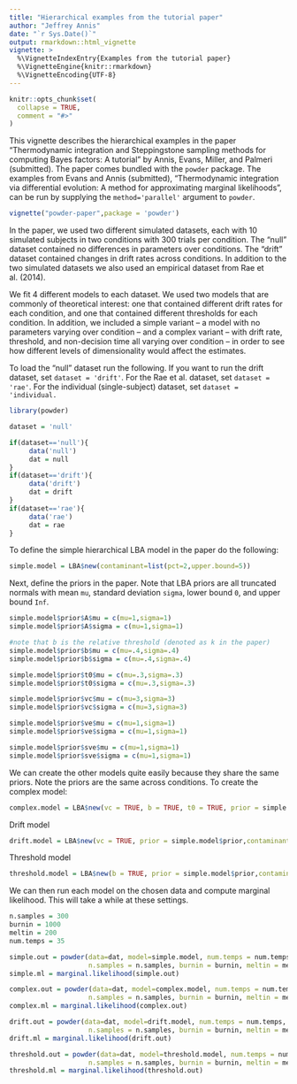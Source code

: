 ```yaml
---
title: "Hierarchical examples from the tutorial paper"
author: "Jeffrey Annis"
date: "`r Sys.Date()`"
output: rmarkdown::html_vignette
vignette: >
  %\VignetteIndexEntry{Examples from the tutorial paper}
  %\VignetteEngine{knitr::rmarkdown}
  %\VignetteEncoding{UTF-8}
---
```


```r
knitr::opts_chunk$set(
  collapse = TRUE,
  comment = "#>"
)
```

This vignette describes the hierarchical examples in the paper "Thermodynamic integration and Steppingstone sampling methods for computing Bayes factors: A tutorial" by Annis, Evans, Miller, and Palmeri (submitted). The paper comes bundled with the `powder` package. The examples from Evans and Annis (submitted), "Thermodynamic integration via differential evolution: A method for approximating marginal likelihoods", can be run by supplying the `method='parallel'` argument to `powder`. 
```r
vignette("powder-paper",package = 'powder')
```
In the paper, we used two different simulated datasets, each with 10 simulated subjects in two conditions with 300 trials per condition. The "null" dataset contained no differences in parameters over conditions. The "drift" dataset contained changes in drift rates across conditions. In addition to the two simulated datasets we also used an empirical dataset from Rae et al. (2014).

We fit 4 different models to each dataset. We used two models that are commonly of theoretical interest: one that contained different drift rates for each condition, and one that contained different thresholds for each condition. In addition, we included a simple variant – a model with no parameters varying over condition – and a complex variant – with drift rate, threshold, and non-decision time all varying over condition – in order to see how different levels of dimensionality would affect the estimates. 

To load the "null" dataset run the following. If you want to run the drift dataset, set `dataset = 'drift'`. For the Rae et al. dataset, set `dataset = 'rae'`. For the individual (single-subject) dataset, set `dataset = 'individual.`
```r
library(powder)

dataset = 'null'

if(dataset=='null'){
     data('null')
     dat = null
}
if(dataset=='drift'){
     data('drift')
     dat = drift
}
if(dataset=='rae'){
     data('rae')
     dat = rae
}

```
To define the simple hierarchical LBA model in the paper do the following:
```r
simple.model = LBA$new(contaminant=list(pct=2,upper.bound=5))
```
Next, define the priors in the paper. Note that LBA priors are all truncated normals with mean `mu`, standard deviation `sigma`, lower bound `0`, and upper bound `Inf`.
```r

simple.model$prior$A$mu = c(mu=1,sigma=1) 
simple.model$prior$A$sigma = c(mu=1,sigma=1)

#note that b is the relative threshold (denoted as k in the paper)
simple.model$prior$b$mu = c(mu=.4,sigma=.4) 
simple.model$prior$b$sigma = c(mu=.4,sigma=.4)

simple.model$prior$t0$mu = c(mu=.3,sigma=.3)
simple.model$prior$t0$sigma = c(mu=.3,sigma=.3)

simple.model$prior$vc$mu = c(mu=3,sigma=3)
simple.model$prior$vc$sigma = c(mu=3,sigma=3)

simple.model$prior$ve$mu = c(mu=1,sigma=1)
simple.model$prior$ve$sigma = c(mu=1,sigma=1)

simple.model$prior$sve$mu = c(mu=1,sigma=1)
simple.model$prior$sve$sigma = c(mu=1,sigma=1)
```
We can create the other models quite easily because they share the same priors. Note the priors are the same across conditions. To create the complex model:
```r
complex.model = LBA$new(vc = TRUE, b = TRUE, t0 = TRUE, prior = simple.model$prior,contaminant=list(pct=2,upper.bound=5))
```
Drift model
```r
drift.model = LBA$new(vc = TRUE, prior = simple.model$prior,contaminant=list(pct=2,upper.bound=5))
```
Threshold model
```r
threshold.model = LBA$new(b = TRUE, prior = simple.model$prior,contaminant=list(pct=2,upper.bound=5))
```
We can then run each model on the chosen data and compute marginal likelihood. This will take a while at these settings.
```r
n.samples = 300
burnin = 1000
meltin = 200
num.temps = 35

simple.out = powder(data=dat, model=simple.model, num.temps = num.temps, 
                    n.samples = n.samples, burnin = burnin, meltin = meltin)
simple.ml = marginal.likelihood(simple.out)

complex.out = powder(data=dat, model=complex.model, num.temps = num.temps, 
                    n.samples = n.samples, burnin = burnin, meltin = meltin)
complex.ml = marginal.likelihood(complex.out)

drift.out = powder(data=dat, model=drift.model, num.temps = num.temps, 
                    n.samples = n.samples, burnin = burnin, meltin = meltin)
drift.ml = marginal.likelihood(drift.out)

threshold.out = powder(data=dat, model=threshold.model, num.temps = num.temps, 
                    n.samples = n.samples, burnin = burnin, meltin = meltin)
threshold.ml = marginal.likelihood(threshold.out)

```
